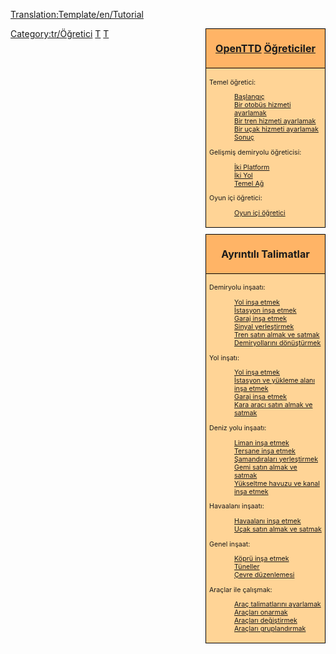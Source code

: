 <noinclude>[[Translation:Template/en/Tutorial]]</noinclude>
<!--
NOTE:
Aqueducts should go under 'bridges' (with a link from building locks and canals), as aqueducts are in fact bridges but then for ships.

Possible future tutorials not already in list:
- [[Main/en/Industrial Service]] / [[Main/en/FIRS Walkthrough]]
- Multistations
--><div style="float:right; padding-left:12px; background:none;">
<div style="width:180px; border:1px solid #000000; background:#ffb466; padding:5px; -moz-border-radius-topleft:5px; -moz-border-radius-topright:5px; font-size: 12pt;">
<center><strong><font size="3">[[Main/tr/OpenTTD|OpenTTD]] [[Main/tr/Öğretici|Öğreticiler]]</font></strong></center>
</div>
<div style="width:180px;  border:1px solid black; border-top-width: 0px; background:#ffd496; padding:5px; font-size: 8pt;">

Temel öğretici:
:[[Main/tr/Öğretici|Başlangıç]]
:[[Main/tr/Öğretici/Otobüsler|Bir otobüs hizmeti ayarlamak]]
:[[Main/tr/Öğretici/Trenler|Bir tren hizmeti ayarlamak]]
:[[Main/tr/Öğretici/Uçaklar|Bir uçak hizmeti ayarlamak]]
:[[Main/tr/Öğretici/Sonuç|Sonuç]]
Gelişmiş demiryolu öğreticisi:
:[[Main/tr/Öğretici/İki Platform|İki Platform]]
:[[Main/tr/Öğretici/İki Yol|İki Yol]]
:[[Main/tr/Öğretici/Temel Ağ|Temel Ağ]]
Oyun içi öğretici:
:[[Main/tr/Oyun içi öğretici|Oyun içi öğretici]]

</div>

<div style="width:180px; border:1px solid #000000; background:#ffb466; padding:5px; font-size: 12pt; margin-top: 10px;">
<center><strong><font size="3">Ayrıntılı Talimatlar</font></strong></center>
</div>
<div style="width:180px;  border:1px solid black; border-top-width: 0px; background:#ffd496; padding:5px; -moz-border-radius-bottomleft:5px; -moz-border-radius-bottomright:8px; font-size: 8pt;">
<span style="font-weight:bold;">

Demiryolu inşaatı:
:[[Main/tr/Yol inşa etmek|Yol inşa etmek]]
:[[Main/tr/Tren istasyonu inşa etmek|İstasyon inşa etmek]]
:[[Main/tr/Garaj inşa etmek|Garaj inşa etmek]]
:[[Main/tr/Sinyal yerleştirmek|Sinyal yerleştirmek]]
:[[Main/tr/Tren satın almak|Tren satın almak ve satmak]]
:[[Main/tr/Ray dönüştürmek|Demiryollarını dönüştürmek]]

Yol inşatı:
:[[Main/tr/Yol inşa etmek|Yol inşa etmek]]
:[[Main/tr/İstasyon ve yükleme alanı inşa etmek|İstasyon ve yükleme alanı inşa etmek]]
:[[Main/tr/Yol garajı inşa etmek|Garaj inşa etmek]]
:[[Main/tr/Kara araçları satın almak|Kara aracı satın almak ve satmak]]

Deniz yolu inşaatı:
:[[Main/tr/Liman inşa etmek|Liman inşa etmek]]
:[[Main/tr/Tersane inşa etmek|Tersane inşa etmek]]
:[[Main/tr/Şamandıra inşa etmek|Şamandıraları yerleştirmek]]
:[[Main/tr/Gemi almak|Gemi satın almak ve satmak]]
:[[Main/tr/Kanal inşa etmek|Yükseltme havuzu ve kanal inşa etmek]]

Havaalanı inşaatı:
:[[Main/tr/Havaalanı inşa etmek|Havaalanı inşa etmek]]
:[[Main/tr/Uçak almak|Uçak satın almak ve satmak]]

Genel inşaat:
:[[Main/tr/Köprü inşa etmek|Köprü inşa etmek]]
:[[Main/tr/Tüneller|Tüneller]]
:[[Main/tr/Çevre düzenlemesi|Çevre düzenlemesi]]

Araçlar ile çalışmak:
:[[Main/tr/Talimatlar|Araç talimatlarını ayarlamak]]
:[[Main/tr/Onarmak|Araçları onarmak]]
:[[Main/tr/Araç değiştirmek|Araçları değiştirmek]]
:[[Main/tr/Araç grupları|Araçları gruplandırmak]]

</span>
</div>
</div><includeonly>[[Category:tr/Öğretici]]</includeonly><noinclude>

[[Category:en/Templates|T]][[Category:en/Navigation|T]]
</noinclude>